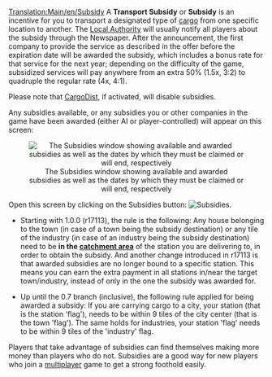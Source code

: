 [[Translation:Main/en/Subsidy]]
A '''Transport Subsidy''' or '''Subsidy''' is an incentive for you to transport a designated type of [[Main/en/Cargo|cargo]] from one specific location to another. The [[Main/en/Local authority|Local Authority]] will usually notify all players about the subsidy through the Newspaper.  After the announcement, the first company to provide the service as described in the offer before the expiration date will be awarded the subsidy, which includes a bonus rate for that service for the next year;  depending on the difficulty of the game, subsidized services will pay anywhere from an extra 50% (1.5x, 3:2) to quadruple the regular rate (4x, 4:1).

Please note that [[Main/en/Passenger and cargo distribution|CargoDist]], if activated, will disable subsidies.

Any subsidies available, or any subsidies you or other companies in the game have been awarded (either AI or player-controlled) will appear on this screen:

<center>[[File:en/Transportsubsidy multiplayer.png|center|frame|The Subsidies window showing available and awarded subsidies as well as the dates by which they must be claimed or will end, respectively]]</center>

Open this screen by clicking on the Subsidies button: [[File:en/Manual html 54594ccb.png|Subsidies]].

{{en/Feature|1.0|align="right"}}
*Starting with 1.0.0 (r17113), the rule is the following: Any house belonging to the town (in case of a town being the subsidy destination) or any tile of the industry (in case of an industry being the subsidy destination) need to be '''in the [[Main/en/Catchment area|catchment area]]''' of the station you are delivering to, in order to obtain the subsidy. And another change introduced in r17113 is that awarded subsidies are no longer bound to a specific station. This means you can earn the extra payment in all stations in/near the target town/industry, instead of only in the one the subsidy was awarded for.

{{en/Feature|-0.7|align="right"}}
*Up until the 0.7 branch (inclusive), the following rule applied for being awarded a subsidy: If you are carrying cargo to a city, your station (that is the station 'flag'), needs to be within 9 tiles of the city center (that is the town 'flag'). The same holds for industries, your station 'flag' needs to be within 9 tiles of the 'industry' flag.

Players that take advantage of subsidies can find themselves making more money than players who do not. Subsidies are a good way for new players who join a [[Main/en/Multiplayer|multiplayer]] game to get a strong foothold easily.
